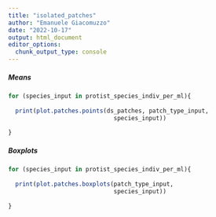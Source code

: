 ```yaml
---
title: "isolated_patches"
author: "Emanuele Giacomuzzo"
date: "2022-10-17"
output: html_document
editor_options: 
  chunk_output_type: console
---
```


##### Means

```r
for (species_input in protist_species_indiv_per_ml){
  
  print(plot.patches.points(ds_patches, patch_type_input,
                              species_input))
  
}
```

##### Boxplots

```r
for (species_input in protist_species_indiv_per_ml){
  
  print(plot.patches.boxplots(patch_type_input,
                              species_input))
  
}
```